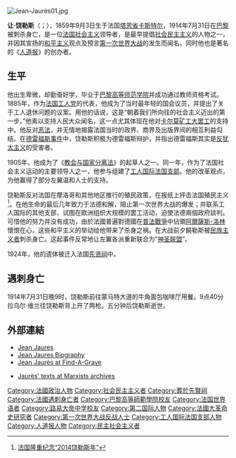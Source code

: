 {{noteTA
|T=zh-hans:让·饶勒斯; zh-hant:尚·饒勒斯;
|1=zh-hans:让·饶勒斯; zh-hant:尚·饒勒斯;
}}
[[File:Jean-Jaurès01.jpg|thumb]]
{{social democracy}}

'''让·饶勒斯'''（{{lang-fr|Jean Jaurès}}；{{bd|1859年|9月3日|1914年|7月31日|catIdx=J}}），1859年9月3日生于法国[[塔恩省|塔恩省]][[卡斯特尔_(塔恩省)|卡斯特尔]]，1914年7月31日在[[巴黎|巴黎]]被{{en-link|拉乌尔·维兰|Raoul Villain}}刺杀身亡，是一位[[法国|法国]][[社会主义|社会主义]]领导者，是最早提倡[[社会民主主义|社会民主主义]]的人物之一，并因其宣扬的[[和平主义|和平主义]]观点及预言[[第一次世界大战|第一次世界大战]]的发生而闻名。同时他也是著名的《[[人道报|人道报]]》的创办者。

==生平==
他出生卑微，却勤奋好学，毕业于[[巴黎高等师范学院|巴黎高等师范学院]]并成功通过教师资格考试。1885年，作为[[法国工人党|法国工人党]]的代表，他成为了当时最年轻的国会议员，并提出了关于工人退休问题的议案。用他的话说，这是“朝着我们所向往的社会主义迈出的第一步。”他素以支持人民大众闻名，这一点尤其体现在他对[[卡尔莫矿工大罢工|卡尔莫矿工大罢工]]的支持中。他反对[[恶法|恶法]]，并无情地揭露法国当时的政界、商界及出版界间的相互利益勾结。在[[德雷福斯事件|德雷福斯事件]]中，饶勒斯积极为德雷福斯辩护，并指出德雷福斯其实是[[反犹太主义|反犹太主义]]的受害者。

1905年，他成为了《[[教会与国家分离法|教会与国家分离法]]》的起草人之一。同一年，作为了法国社会主义运动的主要领导人之一，他参与组建了[[工人国际法国支部|工人国际法国支部]]。他的改革观点，为他赢得了部分左翼温和人士的支持。

饶勒斯反对法国在摩洛哥和其他地区推行的殖民政策，在报纸上抨击法国殖民主义<ref>[http://epaper.gmw.cn/gmrb/html/2014-06/19/nw.D110000gmrb_20140619_2-08.htm?div=-1 法国隆重纪念“2014饶勒斯年”]</ref>。在他生命的最后几年致力于法德和解，阻止第一次世界大战的爆发；并联系工人国际的其他支部，试图在欧洲组织大规模的罢工活动，迫使法德兩個政府談判。可惜他的努力并没有成功，由於法國普遍對德國在[[普法戰爭|普法戰爭]]中佔領[[阿爾薩斯-洛林|阿爾薩斯-洛林]]懷恨在心，这些和平主义的举动给他带来了杀身之祸。在大战前夕饒勒斯被[[民族主义者|民族主义者]]{{en-link|拉乌尔·维兰|Raoul Villain}}刺杀身亡。这起事件反常地让左翼各派重新联合为“[[神圣联盟|神圣联盟]]”。

1924年，他的遗体被迁入法国[[先贤祠|先贤祠]]中。
==遇刺身亡==
1914年7月31日晚9时，饶勒斯前往蒙马特大道的牛角面包咖啡厅用餐。9点40分拉乌尔·维兰往饶勒斯背上开了两枪。五分钟后饶勒斯逝世。

==外部連結==
*[https://web.archive.org/web/20070928140122/http://www.things.org/music/al_stewart/history/jean_jaures.html Jean Jaures]
*[https://web.archive.org/web/20070930062812/http://www.spartacus.schoolnet.co.uk/FWWjaures.htm Jean Jaures Biography]
*[http://www.findagrave.com/cgi-bin/fg.cgi?page=gr&GRid=7513 Jean Jaurès at Find-A-Grave] {{Wayback|url=http://www.findagrave.com/cgi-bin/fg.cgi?page=gr&GRid=7513 |date=20121107032908 }}
*{{en icon}} [http://www.marxists.org/archive/jaures/index.htm Jaurès' texts at Marxists archives] {{Wayback|url=http://www.marxists.org/archive/jaures/index.htm |date=20071009213009 }}
{{Commons}}

{{DEFAULTSORT:Jaurès, Jean}}
[[Category:法國政治人物|Category:法國政治人物]]
[[Category:社会民主主义者|Category:社会民主主义者]]
[[Category:葬於先賢祠|Category:葬於先賢祠]]
[[Category:法國遇刺身亡者|Category:法國遇刺身亡者]]
[[Category:巴黎高等師範學院校友|Category:巴黎高等師範學院校友]]
[[Category:法国世界语者|Category:法国世界语者]]
[[Category:路易大帝中学校友|Category:路易大帝中学校友]]
[[Category:第二国际人物|Category:第二国际人物]]
[[Category:法國大革命史研究者|Category:法國大革命史研究者]]
[[Category:第一次世界大战反战人士|Category:第一次世界大战反战人士]]
[[Category:工人国际法国支部人物|Category:工人国际法国支部人物]]
[[Category:人道报人物|Category:人道报人物]]
[[Category:民主社会主义者|Category:民主社会主义者]]